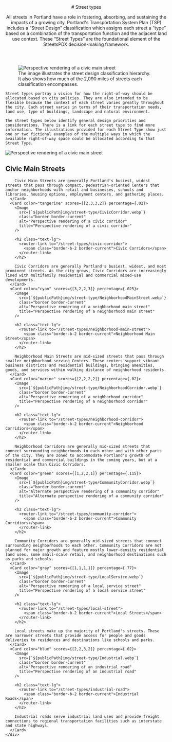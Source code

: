 

<header class="prose-lg">
  # Street types

All streets in Portland have a role in fostering, absorbing, and sustaining the impacts of a growing city. Portland's Transportation System Plan (TSP) includes a “Street Design” classification which assigns each street a “type” based on a combination of the transportation function and the adjacent land use context. These “Street Types” are the foundational element of the StreetsPDX decision-making framework.

</header>
<main>
  <section class="prose">
    <figure>
      <img
        src={`${publicPath}img/street-type/Hierarchy_Graph.png`}
        alt="Perspective rendering of a civic main street"
        title="Perspective rendering of a civic main street"
      />
      <figcaption>
        The image illustrates the street design classification hierarchy. It also
        shows how much of the 2,090 miles of streets each classification
        encompasses.
      </figcaption>
    </figure>

    Street types portray a vision for how the right-of-way should be allocated based on city policies. They are also intended to be flexible because the context of each street varies greatly throughout the city. Each street varies in terms of their transportation needs, land use, type of buildings, landscape and natural environment.

    The street types below identify general design priorities and considerations. There is a link for each street type to find more information. The illustrations provided for each Street Type show just one or two fictional examples of the multiple ways in which the available right-of-way space could be allocated according to that Street Type.

  </section>
  <section class="mt-8">
    <div class="grid grid-cols-1 lg:grid-cols-2 gap-8">
      <Card color="orange" scores={[3,3,3,3]} percentage={.025}>
        <Image
          src={`${publicPath}img/street-type/CivicMainStreet.webp`}
          class="border border-current"
          alt="Perspective rendering of a civic main street"
          title="Perspective rendering of a civic main street"
        />
        <h2 class="text-lg">
          <router-link to="/street-types/civic-main-street">
            <span class="border-b-2 border-current">Civic Main Streets</span>
          </router-link>
        </h2>
        
        Civic Main Streets are generally Portland's busiest, widest streets that pass through compact, pedestrian-oriented Centers that anchor neighborhoods with retail and businesses, schools and libraries, housing options, employment centers, and gathering places.
      </Card>
      <Card color="tangerine" scores={[2,3,3,2]} percentage={.02}>
        <Image
          src={`${publicPath}img/street-type/CivicCorridor.webp`}
          class="border border-current"
          alt="Perspective rendering of a civic corridor"
          title="Perspective rendering of a civic corridor"
        />

        <h2 class="text-lg">
          <router-link to="/street-types/civic-corridor">
            <span class="border-b-2 border-current">Civic Corridors</span>
          </router-link>
        </h2>

        Civic Corridors are generally Portland's busiest, widest, and most prominent streets. As the city grows, Civic Corridors are increasingly lined with multifamily residential and commercial mixed-use developments.
      </Card>
      <Card color="cyan" scores={[3,2,2,3]} percentage={.025}>
        <Image
          src={`${publicPath}img/street-type/NeighborhoodMainStreet.webp`}
          class="border border-current"
          alt="Perspective rendering of a neighborhood main street"
          title="Perspective rendering of a neighborhood main street"
        />

        <h2 class="text-lg">
          <router-link to="/street-types/neighborhood-main-street">
            <span class="border-b-2 border-current">Neighborhood Main Street</span>
          </router-link>
        </h2>

        Neighborhood Main Streets are mid-sized streets that pass through smaller neighborhood-serving Centers. These centers support vibrant business districts and residential buildings, bringing amenities, goods, and services within walking distance of neighborhood residents.
      </Card>
      <Card color="marine" scores={[2,2,2,2]} percentage={.02}>
        <Image
          src={`${publicPath}img/street-type/NeighborhoodCorridor.webp`}
          class="border border-current"
          alt="Perspective rendering of a neighborhood corridor"
          title="Perspective rendering of a neighborhood corridor"
        />

        <h2 class="text-lg">
          <router-link to="/street-types/neighborhood-corridor">
            <span class="border-b-2 border-current">Neighborhood Corridiors</span>
          </router-link>
        </h2>

        Neighborhood Corridors are generally mid-sized streets that connect surrounding neighborhoods to each other and with other parts of the city. They are zoned to accommodate Portland's growth of residential and commercial buildings in the coming years, but at a smaller scale than Civic Corridors.
      </Card>
      <Card color="green" scores={[1,2,2,1]} percentage={.115}>
        <Image
          src={`${publicPath}img/street-type/CommunityCorridor.webp`}
          class="border border-current"
          alt="Alternate perspective rendering of a community corridor"
          title="Alternate perspective rendering of a community corridor"
        />

        <h2 class="text-lg">
          <router-link to="/street-types/community-corridor">
            <span class="border-b-2 border-current">Community Corridiors</span>
          </router-link>
        </h2>

        Community Corridors are generally mid-sized streets that connect surrounding neighborhoods to each other. Community Corridors are not planned for major growth and feature mostly lower-density residential land uses, some small-scale retail, and neighborhood destinations such as parks and schools.
      </Card>
      <Card color="gray" scores={[1,1,1,1]} percentage={.77}>
        <Image
          src={`${publicPath}img/street-type/LocalService.webp`}
          class="border border-current"
          alt="Perspective rendering of a local service street"
          title="Perspective rendering of a local service street"
        />

        <h2 class="text-lg">
          <router-link to="/street-types/local-street">
            <span class="border-b-2 border-current">Local Streets</span>
          </router-link>
        </h2>

        Local streets make up the majority of Portland's streets. These are narrower streets that provide access for people and goods deliveries to residences and destinations like schools and parks.
      </Card>
      <Card color="blue" scores={[2,2,3,2]} percentage={.02}>
        <Image
          src={`${publicPath}img/street-type/Industrial.webp`}
          class="border border-current"
          alt="Perspective rendering of an industrial road"
          title="Perspective rendering of an industrial road"
        />

        <h2 class="text-lg">
          <router-link to="/street-types/industrial-road">
            <span class="border-b-2 border-current">Industrial Roads</span>
          </router-link>
        </h2>

        Industrial roads serve industrial land uses and provide freight connections to regional transportation facilities such as interstate and state highways.
      </Card>
    </div>

  </section>
</main>
